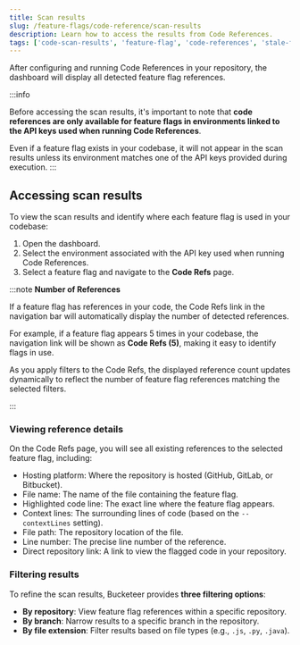 ```yaml
---
title: Scan results
slug: /feature-flags/code-reference/scan-results
description: Learn how to access the results from Code References.
tags: ['code-scan-results', 'feature-flag', 'code-references', 'stale-flags']
---
```



After configuring and running Code References in your repository, the dashboard will display all detected feature flag references.

:::info 

Before accessing the scan results, it's important to note that **code references are only available for feature flags in environments linked to the API keys used when running Code References**.

Even if a feature flag exists in your codebase, it will not appear in the scan results unless its environment matches one of the API keys provided during execution.
:::

## Accessing scan results

To view the scan results and identify where each feature flag is used in your codebase:

1. Open the dashboard.
2. Select the environment associated with the API key used when running Code References.
3. Select a feature flag and navigate to the **Code Refs** page.

:::note **Number of References**

If a feature flag has references in your code, the Code Refs link in the navigation bar will automatically display the number of detected references.

For example, if a feature flag appears 5 times in your codebase, the navigation link will be shown as **Code Refs (5)**, making it easy to identify flags in use.

As you apply filters to the Code Refs, the displayed reference count updates dynamically to reflect the number of feature flag references matching the selected filters.

:::

### Viewing reference details

On the Code Refs page, you will see all existing references to the selected feature flag, including:

- Hosting platform: Where the repository is hosted (GitHub, GitLab, or Bitbucket).
- File name: The name of the file containing the feature flag.
- Highlighted code line: The exact line where the feature flag appears.
- Context lines: The surrounding lines of code (based on the `--contextLines` setting).
- File path: The repository location of the file.
- Line number: The precise line number of the reference.
- Direct repository link: A link to view the flagged code in your repository.

<CenteredImg
  imgURL="img/feature-flags/codereference/scan-result.png"
/>

### Filtering results

To refine the scan results, Bucketeer provides **three filtering options**:

- **By repository**: View feature flag references within a specific repository.
- **By branch**: Narrow results to a specific branch in the repository.
- **By file extension**: Filter results based on file types (e.g., `.js`, `.py`, `.java`).

<CenteredImg
  imgURL="img/feature-flags/codereference/scan-result-filtering.png"
/>
